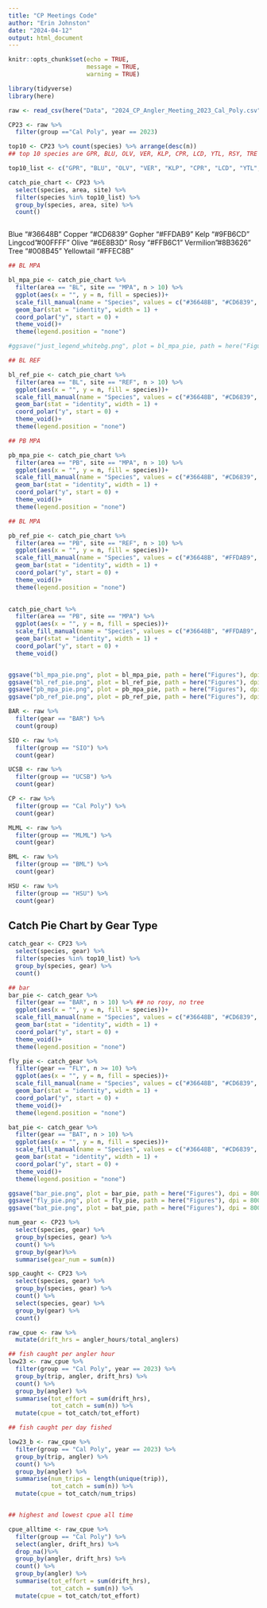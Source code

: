 ```yaml
---
title: "CP Meetings Code"
author: "Erin Johnston"
date: "2024-04-12"
output: html_document
---
```


```r

knitr::opts_chunk$set(echo = TRUE,
                      message = TRUE,
                      warning = TRUE)

```

```r

library(tidyverse)
library(here)


```

```r

raw <- read_csv(here("Data", "2024_CP_Angler_Meeting_2023_Cal_Poly.csv"))

CP23 <- raw %>%
  filter(group =="Cal Poly", year == 2023) 

top10 <- CP23 %>% count(species) %>% arrange(desc(n))
## top 10 species are GPR, BLU, OLV, VER, KLP, CPR, LCD, YTL, RSY, TRE

top10_list <- c("GPR", "BLU", "OLV", "VER", "KLP", "CPR", "LCD", "YTL", "RSY", "TRE")

catch_pie_chart <- CP23 %>%
  select(species, area, site) %>%
  filter(species %in% top10_list) %>%
  group_by(species, area, site) %>%
  count()



```
Blue "#36648B"
Copper "#CD6839"
Gopher  "#FFDAB9"
Kelp "#9FB6CD"
Lingcod"#00FFFF"
Olive "#6E8B3D"
Rosy "#FFB6C1"
Vermilion"#8B3626"
Tree "#008B45"
Yellowtail "#FFEC8B"

```r

## BL MPA

bl_mpa_pie <- catch_pie_chart %>%
  filter(area == "BL", site == "MPA", n > 10) %>%
  ggplot(aes(x = "", y = n, fill = species))+
  scale_fill_manual(name = "Species", values = c("#36648B", "#CD6839", "#FFDAB9", "#9FB6CD",  "#00FFFF", "#6E8B3D", "#8B3626" ))+
  geom_bar(stat = "identity", width = 1) +
  coord_polar("y", start = 0) +
  theme_void()+
  theme(legend.position = "none")

#ggsave("just_legend_whitebg.png", plot = bl_mpa_pie, path = here("Figures"), dpi = 800, height = 5, width = 5)

## BL REF

bl_ref_pie <- catch_pie_chart %>%
  filter(area == "BL", site == "REF", n > 10) %>%
  ggplot(aes(x = "", y = n, fill = species))+
  scale_fill_manual(name = "Species", values = c("#36648B", "#CD6839", "#FFDAB9", "#9FB6CD", "#00FFFF", "#6E8B3D", "#8B3626" ))+
  geom_bar(stat = "identity", width = 1) +
  coord_polar("y", start = 0) +
  theme_void()+
  theme(legend.position = "none")

## PB MPA

pb_mpa_pie <- catch_pie_chart %>%
  filter(area == "PB", site == "MPA", n > 10) %>%
  ggplot(aes(x = "", y = n, fill = species))+
  scale_fill_manual(name = "Species", values = c("#36648B", "#CD6839", "#FFDAB9","#9FB6CD", "#00FFFF", "#6E8B3D", "#FFB6C1", "#8B3626", "#FFEC8B" ))+
  geom_bar(stat = "identity", width = 1) +
  coord_polar("y", start = 0) +
  theme_void()+
  theme(legend.position = "none")

## BL MPA

pb_ref_pie <- catch_pie_chart %>%
  filter(area == "PB", site == "REF", n > 10) %>%
  ggplot(aes(x = "", y = n, fill = species))+
  scale_fill_manual(name = "Species", values = c("#36648B", "#FFDAB9", "#00FFFF", "#6E8B3D" ))+
  geom_bar(stat = "identity", width = 1) +
  coord_polar("y", start = 0) +
  theme_void()+
  theme(legend.position = "none")
  

catch_pie_chart %>%
  filter(area == "PB", site == "MPA") %>%
  ggplot(aes(x = "", y = n, fill = species))+
  scale_fill_manual(name = "Species", values = c("#36648B", "#FFDAB9", "#00FFFF", "#6E8B3D" ))+
  geom_bar(stat = "identity", width = 1) +
  coord_polar("y", start = 0) +
  theme_void()


ggsave("bl_mpa_pie.png", plot = bl_mpa_pie, path = here("Figures"), dpi = 800, height = 5, width = 5, bg = "transparent")
ggsave("bl_ref_pie.png", plot = bl_ref_pie, path = here("Figures"), dpi = 800, height = 5, width = 5, bg = "transparent")
ggsave("pb_mpa_pie.png", plot = pb_mpa_pie, path = here("Figures"), dpi = 800, height = 5, width = 5, bg = "transparent")
ggsave("pb_ref_pie.png", plot = pb_ref_pie, path = here("Figures"), dpi = 800, height = 5, width = 5, bg = "transparent")

```


```r

BAR <- raw %>%
  filter(gear == "BAR") %>%
  count(group)

SIO <- raw %>%
  filter(group == "SIO") %>%
  count(gear)

UCSB <- raw %>%
  filter(group == "UCSB") %>%
  count(gear)

CP <- raw %>%
  filter(group == "Cal Poly") %>%
  count(gear)

MLML <- raw %>%
  filter(group == "MLML") %>%
  count(gear)

BML <- raw %>%
  filter(group == "BML") %>%
  count(gear)

HSU <- raw %>%
  filter(group == "HSU") %>%
  count(gear)

```

## Catch Pie Chart by Gear Type

```r

catch_gear <- CP23 %>%
  select(species, gear) %>%
  filter(species %in% top10_list) %>%
  group_by(species, gear) %>%
  count()


```

```r

## bar
bar_pie <- catch_gear %>%
  filter(gear == "BAR", n > 10) %>% ## no rosy, no tree
  ggplot(aes(x = "", y = n, fill = species))+
  scale_fill_manual(name = "Species", values = c("#36648B", "#CD6839", "#FFDAB9", "#9FB6CD",  "#00FFFF", "#6E8B3D", "#8B3626", "#FFEC8B"))+
  geom_bar(stat = "identity", width = 1) +
  coord_polar("y", start = 0) +
  theme_void()+
  theme(legend.position = "none")

fly_pie <- catch_gear %>%
  filter(gear == "FLY", n >= 10) %>%
  ggplot(aes(x = "", y = n, fill = species))+
  scale_fill_manual(name = "Species", values = c("#36648B", "#CD6839", "#FFDAB9", "#9FB6CD",  "#00FFFF", "#6E8B3D", "#FFB6C1", "#8B3626" ))+
  geom_bar(stat = "identity", width = 1) +
  coord_polar("y", start = 0) +
  theme_void()+
  theme(legend.position = "none")

bat_pie <- catch_gear %>%
  filter(gear == "BAT", n > 10) %>%
  ggplot(aes(x = "", y = n, fill = species))+
  scale_fill_manual(name = "Species", values = c("#36648B", "#CD6839", "#FFDAB9", "#9FB6CD", "#6E8B3D","#FFB6C1", "#008B45","#8B3626","#FFEC8B" ))+
  geom_bar(stat = "identity", width = 1) +
  coord_polar("y", start = 0) +
  theme_void()+
  theme(legend.position = "none")

ggsave("bar_pie.png", plot = bar_pie, path = here("Figures"), dpi = 800, height = 5, width = 5, bg = "transparent")
ggsave("fly_pie.png", plot = fly_pie, path = here("Figures"), dpi = 800, height = 5, width = 5, bg = "transparent")
ggsave("bat_pie.png", plot = bat_pie, path = here("Figures"), dpi = 800, height = 5, width = 5, bg = "transparent")

```

```r

num_gear <- CP23 %>%
  select(species, gear) %>%
  group_by(species, gear) %>%
  count() %>%
  group_by(gear)%>%
  summarise(gear_num = sum(n))

spp_caught <- CP23 %>%
  select(species, gear) %>%
  group_by(species, gear) %>%
  count() %>%
  select(species, gear) %>%
  group_by(gear) %>%
  count()

```


```r

raw_cpue <- raw %>%
  mutate(drift_hrs = angler_hours/total_anglers)

## fish caught per angler hour
low23 <- raw_cpue %>%
  filter(group == "Cal Poly", year == 2023) %>%
  group_by(trip, angler, drift_hrs) %>%
  count() %>%
  group_by(angler) %>%
  summarise(tot_effort = sum(drift_hrs),
            tot_catch = sum(n)) %>%
  mutate(cpue = tot_catch/tot_effort)

## fish caught per day fished

low23_b <- raw_cpue %>%
  filter(group == "Cal Poly", year == 2023) %>%
  group_by(trip, angler) %>%
  count() %>%
  group_by(angler) %>%
  summarise(num_trips = length(unique(trip)),
            tot_catch = sum(n)) %>%
  mutate(cpue = tot_catch/num_trips)


## highest and lowest cpue all time

cpue_alltime <- raw_cpue %>%
  filter(group == "Cal Poly") %>%
  select(angler, drift_hrs) %>%
  drop_na()%>%
  group_by(angler, drift_hrs) %>%
  count() %>%
  group_by(angler) %>%
  summarise(tot_effort = sum(drift_hrs),
            tot_catch = sum(n)) %>%
  mutate(cpue = tot_catch/tot_effort)

```

